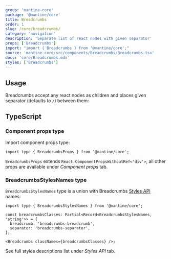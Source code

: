 ```yaml
---
group: 'mantine-core'
package: '@mantine/core'
title: Breadcrumbs
order: 1
slug: /core/breadcrumbs/
category: 'navigation'
description: 'Separate list of react nodes with given separator'
props: ['Breadcrumbs']
import: "import { Breadcrumbs } from '@mantine/core';"
source: 'mantine-core/src/components/Breadcrumbs/Breadcrumbs.tsx'
docs: 'core/Breadcrumbs.mdx'
styles: ['Breadcrumbs']
---
```



## Usage

Breadcrumbs accept any react nodes as children
and places given separator (defaults to `/`) between them:

<Demo data={BreadcrumbsDemos.usage} />

## TypeScript

### Component props type

Import component props type:

```tsx
import type { BreadcrumbsProps } from '@mantine/core';
```

`BreadcrumbsProps` extends `React.ComponentPropsWithoutRef<'div'>`, all other props are available under _Component props_ tab.

### BreadcrumbsStylesNames type

`BreadcrumbsStylesNames` type is a union with Breadcrumbs [Styles API](/theming/styles-api/) names:

```tsx
import type { BreadcrumbsStylesNames } from '@mantine/core';

const breadcrumbsClasses: Partial<Record<BreadcrumbsStylesNames, 'string'>> = {
  breadcrumb: 'breadcrumbs-breadcrumb',
  separator: 'breadcrumbs-separator',
};

<Breadcrumbs classNames={breadcrumbsClasses} />;
```

See full styles descriptions list under _Styles API_ tab.
